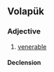 ==Volapük==

===Adjective===
{{head|vo|adjective}}

# [[venerable]]

====Declension====
{{vo-decl-adj}}